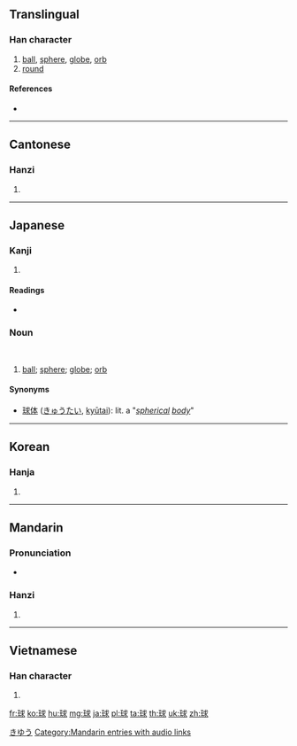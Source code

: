 ==Translingual==
===Han character===
{{Han char|rn=96|rad=玉|as=07|sn=11|four=1313<sub>2</sub>|canj=一土戈十水 (MGIJE)}}

# [[ball]], [[sphere]], [[globe]], [[orb]]
# [[round]]

====References====
* {{Han ref|kx=0732.290|dkj=21011|dj=1144.060|hdz=21114.150|uh=7403|ud=29699|bh=B279|bd=45689}}

----

==Cantonese==
===Hanzi===
{{yue-hanzi|jyut=|y=kau4}}

# {{defn|lang=yue|sort=玉07}}

----

==Japanese==
===Kanji===
{{ja-kanji|grade=3|rs=玉07}}

# {{defn|lang=ja|sort=玉07}}

====Readings====
* {{ja-readings|on=[[きゅう]] (kyū), [[ぐ]] (gu)|kun=[[たま]] (tama)}}

===Noun===
{{ja-noun|k|hira=きゅう|rom=kyū}}</br>
{{ja-noun|k|hira=たま|rom=tama}}

# [[ball]]; [[sphere]]; [[globe]]; [[orb]]

====Synonyms====
* [[球体]] ([[きゅうたい]], [[kyūtai]]): lit. a "''[[spherical]] [[body]]''"

[[Category:ja:Geometry|きゆう]]

----

==Korean==
===Hanja===
{{ko-hanja|hangeul=구|eumhun=|rv=gu|mr=ku|y=kwu}}

# {{defn|lang=ko|sort=玉07}}

----

==Mandarin==
===Pronunciation===
* {{audio|zh-qiú.ogg|audio}}

===Hanzi===
{{cmn-hanzi|pin=[[qiú]] ([[qiu2]])|wg=ch'iu<sup>2</sup>}}

# {{defn|lang=cmn|sort=玉07}}

[[Category:Mandarin entries with audio links]]

----

==Vietnamese==
===Han character===
{{vi-hantu|[[cầu]]|rs=玉07}}

# {{defn|lang=vi|sort=玉07}}

[[fr:球]]
[[ko:球]]
[[hu:球]]
[[mg:球]]
[[ja:球]]
[[pl:球]]
[[ta:球]]
[[th:球]]
[[uk:球]]
[[zh:球]]